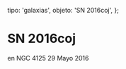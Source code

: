 
  tipo: 'galaxias',
  objeto: 'SN 2016coj',
};

# SN 2016coj

<Imagen
  src="registro/sn2016-coj_20160529_1_sn2016coj_20160530_i881.jpg"
  fecha="20160529"
/>

 en NGC 4125 29 Mayo 2016